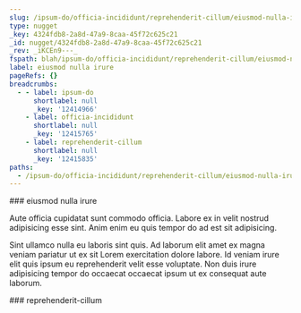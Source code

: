 ```yaml
---
slug: /ipsum-do/officia-incididunt/reprehenderit-cillum/eiusmod-nulla-irure
type: nugget
_key: 4324fdb8-2a8d-47a9-8caa-45f72c625c21
_id: nugget/4324fdb8-2a8d-47a9-8caa-45f72c625c21
_rev: _iKCEn9---_
fspath: blah/ipsum-do/officia-incididunt/reprehenderit-cillum/eiusmod-nulla-irure.md
label: eiusmod nulla irure
pageRefs: {}
breadcrumbs:
  - - label: ipsum-do
      shortlabel: null
      _key: '12414966'
    - label: officia-incididunt
      shortlabel: null
      _key: '12415765'
    - label: reprehenderit-cillum
      shortlabel: null
      _key: '12415835'
paths:
  - /ipsum-do/officia-incididunt/reprehenderit-cillum/eiusmod-nulla-irure
---
```


<NuggetArea>
<Nugget slug="/ipsum-do/officia-incididunt/reprehenderit-cillum/eiusmod-nulla-irure" type="nugget" _key="4324fdb8-2a8d-47a9-8caa-45f72c625c21" _id="nugget/4324fdb8-2a8d-47a9-8caa-45f72c625c21" _rev="_iKCEn9---_" fspath="blah/ipsum-do/officia-incididunt/reprehenderit-cillum/eiusmod-nulla-irure.md" label="eiusmod nulla irure" paths="/ipsum-do/officia-incididunt/reprehenderit-cillum/eiusmod-nulla-irure">
<NuggetBody>
### eiusmod nulla irure

Aute officia cupidatat sunt commodo officia. Labore ex in velit nostrud adipisicing esse sint. Anim enim eu quis tempor do ad est sit adipisicing.

Sint ullamco nulla eu laboris sint quis. Ad laborum elit amet ex magna veniam pariatur ut ex sit Lorem exercitation dolore labore. Id veniam irure elit quis ipsum eu reprehenderit velit esse voluptate. Non duis irure adipisicing tempor do occaecat occaecat ipsum ut ex consequat aute laborum.

</NuggetBody>
<Breadcrumbs>
<Crumbs>
<Crumb _key="12414966" label="ipsum-do" /><Crumb _key="12415765" label="officia-incididunt" /><Crumb _key="12415835" label="reprehenderit-cillum" />
</Crumbs>
</Breadcrumbs>
</Nugget>

<NuggetsInbound>
</NuggetsInbound>
<NuggetsOutbound>
</NuggetsOutbound>
</NuggetArea>
<PassagesInbound>
<Passage direction="inbound" type="passage" _key="12415835" _id="passage/12415835" _rev="_iKCEn86--A" label="reprehenderit-cillum" passage="reprehenderit-cillum" fspath="blah/ipsum-do/officia-incididunt/reprehenderit-cillum" paths="/ipsum-do/officia-incididunt/reprehenderit-cillum" slug="/ipsum-do/officia-incididunt/reprehenderit-cillum">
<NuggetBody>
### reprehenderit-cillum

</NuggetBody>
<Breadcrumbs>
<Crumbs>
<Crumb _key="12414966" label="ipsum-do" /><Crumb _key="12415765" label="officia-incididunt" />
</Crumbs>
</Breadcrumbs>
</Passage>

</PassagesInbound>
<PassagesOutbound>
</PassagesOutbound>